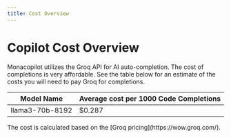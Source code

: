 ```yaml
---
title: Cost Overview
---
```



# Copilot Cost Overview

Monacopilot utilizes the Groq API for AI auto-completion. The cost of completions is very affordable. See the table below for an estimate of the costs you will need to pay Groq for completions.

| Model Name      | Average cost per 1000 Code Completions |
|-----------------|----------------------------------------|
| llama3-70b-8192 | $0.287                                 |

<Callout type="info">
  The cost is calculated based on the [Groq pricing](https://wow.groq.com/).
</Callout>